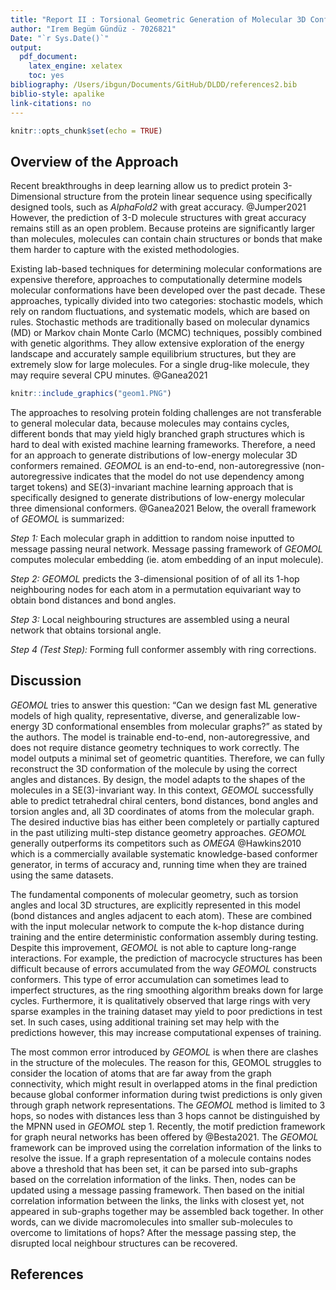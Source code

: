 ```yaml
---
title: "Report II : Torsional Geometric Generation of Molecular 3D Conformer Ensembles (GEOMOL)"
author: "Irem Begüm Gündüz - 7026821"
Date: "`r Sys.Date()`"
output:
  pdf_document:
    latex_engine: xelatex
    toc: yes
bibliography: /Users/ibgun/Documents/GitHub/DLDD/references2.bib
biblio-style: apalike
link-citations: no
---
```



```r
knitr::opts_chunk$set(echo = TRUE)
```

## Overview of the Approach 

Recent breakthroughs in deep learning allow us to predict protein 3-Dimensional structure from the protein linear sequence using specifically designed tools, such as *AlphaFold2* with great accuracy. @Jumper2021 However, the prediction of 3-D molecule structures with great accuracy remains still as an open problem. Because proteins are significantly larger than molecules, molecules can contain chain structures or bonds that make them harder to capture with the existed methodologies. 

Existing lab-based techniques for determining molecular conformations are expensive therefore, approaches to computationally determine models molecular conformations have been developed over the past decade. These approaches, typically divided into two categories: stochastic models, which rely on random fluctuations, and systematic models, which are based on rules. Stochastic methods are traditionally based on molecular dynamics (MD) or Markov chain Monte Carlo (MCMC) techniques, possibly combined with genetic algorithms. They allow extensive exploration of the energy landscape and accurately sample equilibrium structures, but they are extremely slow for large molecules. For a single drug-like molecule, they may require several CPU minutes. @Ganea2021

```r
knitr::include_graphics("geom1.PNG")
```

The approaches to resolving protein folding challenges are not transferable to general molecular data, because molecules may contains cycles, different bonds that may yield higly branched graph structures which is hard to deal with existed machine learning frameworks. Therefore, a need for an approach to generate distributions of low-energy molecular 3D conformers remained. *GEOMOL* is an end-to-end, non-autoregressive (non-autoregressive indicates that the model do not use dependency among target tokens) and SE(3)-invariant machine learning approach that is specifically designed to generate distributions of low-energy molecular three dimensional conformers. @Ganea2021 Below, the overall framework of *GEOMOL* is summarized:

 *Step 1:* Each molecular graph in addittion to random noise inputted to message passing neural network. Message passing framework of *GEOMOL* computes molecular embedding (ie. atom embedding of an input molecule).
 
*Step 2:*  *GEOMOL* predicts the 3-dimensional position of of all its 1-hop neighbouring nodes for each atom in a permutation equivariant way to obtain bond distances and bond angles.

*Step 3:* Local neighbouring structures are assembled using a neural network that obtains torsional angle.

*Step 4 (Test Step): * Forming full conformer assembly with ring corrections.


## Discussion

 *GEOMOL* tries to answer this question: "Can we design fast ML generative models of high quality, representative, diverse, and generalizable low-energy 3D conformational ensembles from molecular graphs?" as stated by the authors. The model is trainable end-to-end, non-autoregressive, and does not require distance geometry techniques to work correctly. The model outputs a minimal set of geometric quantities. Therefore, we can fully reconstruct the 3D conformation of the molecule by using the correct angles and distances. By design, the model adapts to the shapes of the molecules in a SE(3)-invariant way. In this context, *GEOMOL* successfully able to predict tetrahedral chiral centers, bond distances, bond angles and torsion angles and, all 3D coordinates of atoms from the molecular graph. The desired inductive bias has either been completely or partially captured in the past utilizing multi-step distance geometry approaches. *GEOMOL* generally outperforms its competitors such as *OMEGA* @Hawkins2010 which is a commercially available systematic knowledge-based conformer generator, in terms of accuracy and, running time when they are trained using the same datasets.
 

 The fundamental components of molecular geometry, such as torsion angles and local 3D structures, are explicitly represented in this model (bond distances and angles adjacent to each atom). These are combined with the input molecular network to compute the k-hop distance during training and the entire deterministic conformation assembly during testing. Despite this improvement, *GEOMOL* is not able to capture long-range interactions. For example, the prediction of macrocycle structures has been difficult because of errors accumulated from the way *GEOMOL* constructs conformers. This type of error accumulation can sometimes lead to imperfect structures, as the ring smoothing algorithm breaks down for large cycles. Furthermore, it is qualitatively observed that large rings with very sparse examples in the training dataset may yield to poor predictions in test set. In such cases, using additional training set may help with the predictions however, this may increase computational expenses of training.
 
The most common error introduced by *GEOMOL* is when there are clashes in the structure of the molecules. The reason for this, GEOMOL struggles to consider the location of atoms that are far away from the graph connectivity, which might result in overlapped atoms in the final prediction because global conformer information during twist predictions is only given through graph network representations. The *GEOMOL* method is limited to 3 hops, so nodes with distances less than 3 hops cannot be distinguished by the MPNN used in *GEOMOL* step 1. Recently, the motif prediction framework for graph neural networks has been offered by @Besta2021. The *GEOMOL* framework can be improved using the correlation information of the links to resolve the issue. If a graph representation of a molecule contains nodes above a threshold that has been set, it can be parsed into sub-graphs based on the correlation information of the links. Then, nodes can be updated using a message passing framework. Then based on the initial correlation information between the links, the links with closest yet, not appeared in sub-graphs together may be assembled back together. In other words, can we divide macromolecules into smaller sub-molecules to overcome to limitations of hops? After the message passing step, the disrupted local neighbour structures can be recovered. 


## References

